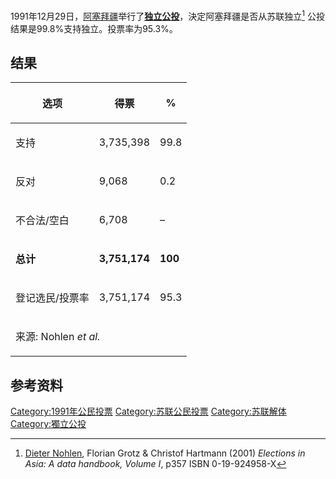 1991年12月29日，[[阿塞拜疆|阿塞拜疆]]举行了'''[[独立公投|独立公投]]'''，決定阿塞拜疆是否从苏联独立<ref>[[Dieter_Nohlen|Dieter Nohlen]], Florian Grotz & Christof Hartmann (2001) ''Elections in Asia: A data handbook, Volume I'', p357 ISBN 0-19-924958-X</ref> 公投结果是99.8%支持独立。投票率为95.3%。

==结果==
{| class=wikitable style=text-align:right
!选项
!得票
!%
|-
|align=left|支持||3,735,398||99.8
|-
|align=left|反对||9,068||0.2
|-
|align=left|不合法/空白||6,708||–
|-
|align=left|'''总计'''||'''3,751,174'''||'''100'''
|-
|align=left|登记选民/投票率||3,751,174||95.3  
|-
|colspan=3 align=left|来源: Nohlen ''et al.''
|}

==参考资料==
{{Reflist}}
{{Azerbaijan-stub}}
{{苏联解体}}
{{阿塞拜疆選舉}}
[[Category:1991年公民投票|Category:1991年公民投票]]
[[Category:苏联公民投票|Category:苏联公民投票]]
[[Category:苏联解体|Category:苏联解体]]
[[Category:獨立公投|Category:獨立公投]]